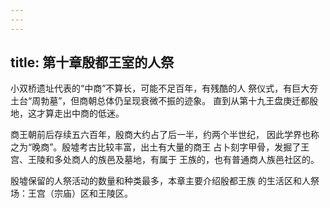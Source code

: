 ```yaml
---
---
---
```

title: 第十章殷都王室的人祭
---



小双桥遗址代表的“中商”不算长，可能不足百年，有残酷的人 祭仪式，有巨大夯土台“周勃墓”，但商朝总体仍呈现衰微不振的迹象。 直到从第十九王盘庚迁都殷地，这才算走出中商的低迷。

商王朝前后存续五六百年，殷商大约占了后一半，约两个半世纪， 因此学界也称之为“晚商”。殷墟考古比较丰富，出土有大量的商王 占卜刻字甲骨，发掘了王宫、王陵和多处商人的族邑及墓地，有属于 王族的，也有普通商人族邑社区的。

殷墟保留的人祭活动的数量和种类最多，本章主要介绍殷都王族 的生活区和人祭场：王宫（宗庙）区和王陵区。